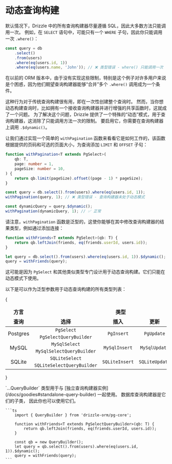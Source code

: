 
# 动态查询构建

默认情况下，Drizzle 中的所有查询构建器尽量遵循 SQL，因此大多数方法只能调用一次。
例如，在 `SELECT` 语句中，可能只有一个 `WHERE` 子句，因此你只能调用一次 `.where()`：

```ts
const query = db
	.select()
	.from(users)
	.where(eq(users.id, 1))
	.where(eq(users.name, 'John')); // ❌ 类型错误 - where() 只能调用一次
```

在以前的 ORM 版本中，由于没有实现这些限制，特别是这个例子对许多用户来说是个困惑，因为他们期望查询构建器能够“合并”多个 `.where()` 调用成为一个条件。

这种行为对于传统查询构建很有用，即在一次性创建整个查询时。
然而，当你想动态构建查询时，比如拥有一个接收查询构建器并进行增强的共享函数时，这就成了一个问题。
为了解决这个问题，Drizzle 提供了一个特殊的“动态”模式，用于查询构建器，这消除了只能调用方法一次的限制。
要启用它，你需要在查询构建器上调用 `.$dynamic()`。

让我们通过实现一个简单的 `withPagination` 函数来看看它是如何工作的，该函数根据提供的页码和可选的页面大小，为查询添加 `LIMIT` 和 `OFFSET` 子句：

```ts
function withPagination<T extends PgSelect>(
	qb: T,
	page: number = 1,
	pageSize: number = 10,
) {
	return qb.limit(pageSize).offset((page - 1) * pageSize);
}

const query = db.select().from(users).where(eq(users.id, 1));
withPagination(query, 1); // ❌ 类型错误 - 查询构建器未处于动态模式

const dynamicQuery = query.$dynamic();
withPagination(dynamicQuery, 1); // ✅ 正常
```

请注意，`withPagination` 函数是泛型的，这使你能够在其中修改查询构建器的结果类型，例如通过添加连接：

```ts
function withFriends<T extends PgSelect>(qb: T) {
	return qb.leftJoin(friends, eq(friends.userId, users.id));
}

let query = db.select().from(users).where(eq(users.id, 1)).$dynamic();
query = withFriends(query);
```

这可能是因为 `PgSelect` 和其他类似类型专门设计用于动态查询构建。它们只能在动态模式下使用。

以下是可以作为泛型参数用于动态查询构建的所有类型列表：

{

<table>
	<thead align='center'>
		<tr>
			<td>
				<b>方言</b>
			</td>
			<td colspan='4'>
				<b>类型</b>
			</td>
		</tr>
		<tr>
			<td>
				<b>查询</b>
			</td>
			<td>
				<b>选择</b>
			</td>
			<td>
				<b>插入</b>
			</td>
			<td>
				<b>更新</b>
			</td>
			<td>
				<b>删除</b>
			</td>
		</tr>
	</thead>
	<tbody>
		<tr align='center'>
			<td rowspan='2'>Postgres</td>
			<td>
				<code>PgSelect</code>
			</td>
			<td rowspan='2'>
				<code>PgInsert</code>
			</td>
			<td rowspan='2'>
				<code>PgUpdate</code>
			</td>
			<td rowspan='2'>
				<code>PgDelete</code>
			</td>
		</tr>
		<tr align='center'>
			<td>
				<code>PgSelectQueryBuilder</code>
			</td>
		</tr>
		<tr align='center'>
			<td rowspan='2'>MySQL</td>
			<td>
				<code>MySqlSelect</code>
			</td>
			<td rowspan='2'>
				<code>MySqlInsert</code>
			</td>
			<td rowspan='2'>
				<code>MySqlUpdate</code>
			</td>
			<td rowspan='2'>
				<code>MySqlDelete</code>
			</td>
		</tr>
		<tr align='center'>
			<td>
				<code>MySqlSelectQueryBuilder</code>
			</td>
		</tr>
		<tr align='center'>
			<td rowspan='2'>SQLite</td>
			<td>
				<code>SQLiteSelect</code>
			</td>
			<td rowspan='2'>
				<code>SQLiteInsert</code>
			</td>
			<td rowspan='2'>
				<code>SQLiteUpdate</code>
			</td>
			<td rowspan='2'>
				<code>SQLiteDelete</code>
			</td>
		</tr>
		<tr align='center'>
			<td>
				<code>SQLiteSelectQueryBuilder</code>
			</td>
		</tr>
	</tbody>
</table>

}

<Callout type='info'>
	`...QueryBuilder` 类型用于与 [独立查询构建器实例](/docs/goodies#standalone-query-builder) 一起使用。
	数据库查询构建器是它们的子类，
	因此你也可以使用它们。

    ```ts
    	import { QueryBuilder } from 'drizzle-orm/pg-core';

    	function withFriends<T extends PgSelectQueryBuilder>(qb: T) {
    		return qb.leftJoin(friends, eq(friends.userId, users.id));
    	}

    	const qb = new QueryBuilder();
    	let query = qb.select().from(users).where(eq(users.id, 1)).$dynamic();
    	query = withFriends(query);
    ```

</Callout>
